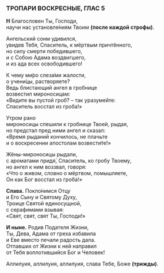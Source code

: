### ТРОПАРИ ВОСКРЕСНЫЕ, ГЛАС 5

**Н** Благословен Ты, Господи,  
научи нас установле́ниям Твоим **(после каждой строфы)**.

Ангельский сонм удивился,  
увидев Тебя, Спаситель, к мёртвым причтённого,  
но силу смерти победившего,  
и с Собою Адама воздвигшего,  
и из ада всех освободившего!

К чему ми́ро слеза́ми жалости,  
о учени́цы, растворяете?  
Ведь блистающий ангел в гробнице  
возвестил мироносицам:  
«Видите вы пустой гроб? – так уразумейте:  
Спаситель восстал из гроба!»

Утром рано  
мироносицы спешили к гробнице Твоей, рыдая,  
но предстал пред ними ангел и сказал:  
«Время рыданий кончилось, не плачьте  
и о воскресении апостолам возвести́те!»

Жёны-мироносицы рыдали,  
с ароматами придя́, Спаситель, ко гробу Твоему,  
но ангел к ним воззвал, говоря:  
«Что о живом, словно о мёртвом, помышляете,  
Он как Бог восстал из гроба!»

**Слава.** Покло́нимся Отцу  
и Его Сыну и Святому Духу,  
Троице Святой единосущной,  
с серафимами взывая:  
«Свят, свят, свят Ты, Господи!»

**И ныне.** Родив Подателя Жизни,  
Ты, Дева, Адама от греха избавила  
и Еве вместо печали радость дала.  
Отпавших от Жизни к ней направил  
от Тебя воплотившийся Бог и Человек!

Аллилуия, аллилуия, аллилуия, слава Тебе, Боже **(трижды)**.
